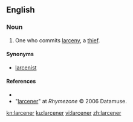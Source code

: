 ==English==

===Noun===
{{en-noun}}

# One who commits [[larceny]], a [[thief]].

====Synonyms====
* [[larcenist]]

====References====
* {{R:Dictionary.com}}
* "[http://www.rhymezone.com/r/rhyme.cgi?Word=larcener larcener]" at ''Rhymezone'' © 2006 Datamuse.

[[kn:larcener]]
[[ku:larcener]]
[[vi:larcener]]
[[zh:larcener]]